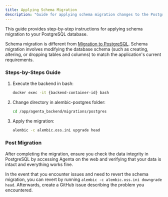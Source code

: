 ```yaml
---
title: Applying Schema Migration
description: "Guide for applying schema migration changes to the PostgreSQL database."
---
```


This guide provides step-by-step instructions for applying schema migration to your PostgreSQL database.

Schema migration is different from [Migration to PostgreSQL](https://docs.agenta.ai/self-host/migration/migration-to-postgres). Schema migration involves modifying the database schema (such as creating, altering, or dropping tables and columns) to match the application's current requirements.

### Steps-by-Steps Guide
1. Execute the backend in bash:
	```bash
	docker exec -it {backend-container-id} bash
	```
2. Change directory in alembic-postgres folder:
	```bash
	cd /app/agenta_backend/migrations/postgres
	```
3. Apply the migration:
	```bash
	alembic -c alembic.oss.ini upgrade head
	```

### Post Migration

After completing the migration, ensure you check the data integrity in PostgreSQL by accessing Agenta on the web and verifying that your data is intact and everything works fine.

In the event that you encounter issues and need to revert the schema migration, you can revert by running `alembic -c alembic.oss.ini downgrade head`. Afterwards, create a GitHub issue describing the problem you encountered.
